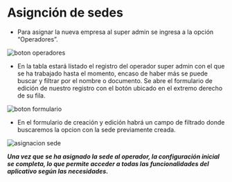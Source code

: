 
# Asignción de sedes

- Para asignar la nueva empresa al super admin se ingresa a la opción “Operadores”.

<div className="image-zoom-wrapper">
  <Zoom>
    <Image
      src="/botonOperadores.webp"
      alt="boton operadores"
      width={800}
      height={300}
      unoptimized
    />
  </Zoom>
</div>

- En la tabla estará listado el registro del operador super admin con el que se ha trabajado hasta el momento, encaso de haber más se puede buscar y filtrar por el nombre o documento. Se abre el formulario de edición de nuestro registro con el botón ubicado en el extremo derecho de su fila.

<div className="image-zoom-wrapper">
  <Zoom>
    <Image
      src="/botonFormulario.webp"
      alt="boton formulario"
      width={800}
      height={300}
      unoptimized
    />
  </Zoom>
</div>

- En el formulario de creación y edición habrá un campo de filtrado donde buscaremos la opcion con la sede previamente creada.

<div className="image-zoom-wrapper">
  <Zoom>
    <Image
      src="/sedePreviamenteCreada.webp"
      alt="asignacion sede "
      width={800}
      height={300}
      unoptimized
    />
  </Zoom>
</div>

***Una vez que se ha asignado la sede al operador, la configuración inicial se completa, lo que permite acceder a todas las funcionalidades del aplicativo según las necesidades.***